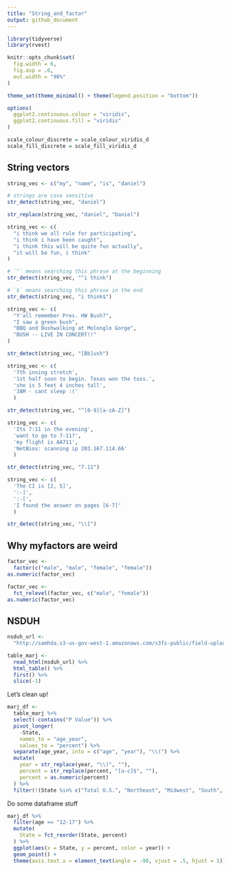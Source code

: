 ```yaml
---
title: "String_and_factor"
output: github_document
---
```


```r
library(tidyverse)
library(rvest)

knitr::opts_chunk$set(
  fig.width = 6,
  fig.asp = .6,
  out.width = "90%"
)

theme_set(theme_minimal() + theme(legend.position = "bottom"))

options(
  ggplot2.continuous.colour = "viridis",
  ggplot2.continuous.fill = "viridis"
)

scale_colour_discrete = scale_colour_viridis_d
scale_fill_discrete = scale_fill_viridis_d
```


## String vectors

```r
string_vec <- c("my", "name", "is", "daniel")

# strings are case sensitive
str_detect(string_vec, "daniel")
```

```r
str_replace(string_vec, "daniel", "Daniel")
```

```r
string_vec <- c(
  "i think we all rule for participating",
  "i think i have been caught",
  "i think this will be quite fun actually",
  "it will be fun, i think"
)

# `^` means searching this phrase at the beginning
str_detect(string_vec, "^i think")
```


```r
# `$` means searching this phrase in the end
str_detect(string_vec, "i think$")
```

```r
string_vec <- c(
  "Y'all remember Pres. HW Bush?",
  "I saw a green bush",
  "BBQ and Bushwalking at Molonglo Gorge",
  "BUSH -- LIVE IN CONCERT!!"
)

str_detect(string_vec, "[Bb]ush")
```

```r
string_vec <- c(
  '7th inning stretch',
  '1st half soon to begin. Texas won the toss.',
  'she is 5 feet 4 inches tall',
  '3AM - cant sleep :('
  )

str_detect(string_vec, "^[0-9][a-zA-Z]")
```

```r
string_vec <- c(
  'Its 7:11 in the evening',
  'want to go to 7-11?',
  'my flight is AA711',
  'NetBios: scanning ip 203.167.114.66'
  )

str_detect(string_vec, "7.11")
```

```r
string_vec <- c(
  'The CI is [2, 5]',
  ':-]',
  ':-[',
  'I found the answer on pages [6-7]'
  )

str_detect(string_vec, "\\[")
```


## Why myfactors are weird

```r
factor_vec <- 
  factor(c("male", "male", "female", "female"))
as.numeric(factor_vec)

factor_vec <- 
  fct_relevel(factor_vec, c("male", "female"))
as.numeric(factor_vec)
```



## NSDUH

```r
nsduh_url <- 
  "http://samhda.s3-us-gov-west-1.amazonaws.com/s3fs-public/field-uploads/2k15StateFiles/NSDUHsaeShortTermCHG2015.htm"

table_marj <- 
  read_html(nsduh_url) %>% 
  html_table() %>% 
  first() %>% 
  slice(-1)
```

Let's clean up!

```r
marj_df <- 
  table_marj %>% 
  select(-contains("P Value")) %>% 
  pivot_longer(
    -State,
    names_to = "age_year",
    values_to = "percent") %>% 
  separate(age_year, into = c("age", "year"), "\\(") %>% 
  mutate(
    year = str_replace(year, "\\)", ""),
    percent = str_replace(percent, "[a-c]$", ""),
    percent = as.numeric(percent)
  ) %>% 
  filter(!(State %in% c("Total U.S.", "Northeast", "Midwest", "South", "West")))
```

Do some dataframe stuff

```r
marj_df %>% 
  filter(age == "12-17") %>% 
  mutate(
    State = fct_reorder(State, percent)
  ) %>% 
  ggplot(aes(x = State, y = percent, color = year)) +
  geom_point() + 
  theme(axis.text.x = element_text(angle = -90, vjust = .5, hjust = 1))
```

